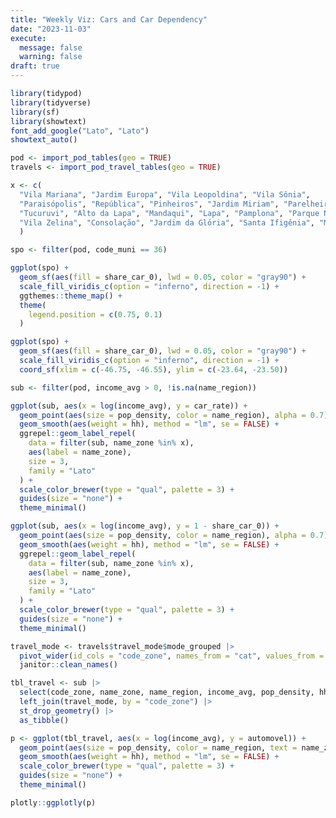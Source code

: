 ```yaml
---
title: "Weekly Viz: Cars and Car Dependency"
date: "2023-11-03"
execute: 
  message: false
  warning: false
draft: true
---
```


```r
library(tidypod)
library(tidyverse)
library(sf)
library(showtext)
font_add_google("Lato", "Lato")
showtext_auto()

pod <- import_pod_tables(geo = TRUE)
travels <- import_pod_travel_tables(geo = TRUE)

x <- c(
  "Vila Mariana", "Jardim Europa", "Vila Leopoldina", "Vila Sônia",
  "Paraisópolis", "República", "Pinheiros", "Jardim Miriam", "Parelheiros",
  "Tucuruvi", "Alto da Lapa", "Mandaqui", "Lapa", "Pamplona", "Parque Novo Mundo",
  "Vila Zelina", "Consolação", "Jardim da Glória", "Santa Ifigênia", "Morumbi"
  )
```

```r
spo <- filter(pod, code_muni == 36)

ggplot(spo) +
  geom_sf(aes(fill = share_car_0), lwd = 0.05, color = "gray90") +
  scale_fill_viridis_c(option = "inferno", direction = -1) +
  ggthemes::theme_map() +
  theme(
    legend.position = c(0.75, 0.1)
  )
```

```r
ggplot(spo) +
  geom_sf(aes(fill = share_car_0), lwd = 0.05, color = "gray90") +
  scale_fill_viridis_c(option = "inferno", direction = -1) +
  coord_sf(xlim = c(-46.75, -46.55), ylim = c(-23.64, -23.50))
```

```r
sub <- filter(pod, income_avg > 0, !is.na(name_region))

ggplot(sub, aes(x = log(income_avg), y = car_rate)) +
  geom_point(aes(size = pop_density, color = name_region), alpha = 0.7) +
  geom_smooth(aes(weight = hh), method = "lm", se = FALSE) +
  ggrepel::geom_label_repel(
    data = filter(sub, name_zone %in% x),
    aes(label = name_zone),
    size = 3,
    family = "Lato"
  ) +
  scale_color_brewer(type = "qual", palette = 3) +
  guides(size = "none") +
  theme_minimal()
```

```r
ggplot(sub, aes(x = log(income_avg), y = 1 - share_car_0)) +
  geom_point(aes(size = pop_density, color = name_region), alpha = 0.7) +
  geom_smooth(aes(weight = hh), method = "lm", se = FALSE) +
  ggrepel::geom_label_repel(
    data = filter(sub, name_zone %in% x),
    aes(label = name_zone),
    size = 3,
    family = "Lato"
  ) +
  scale_color_brewer(type = "qual", palette = 3) +
  guides(size = "none") +
  theme_minimal()
```

```r
travel_mode <- travels$travel_mode$mode_grouped |> 
  pivot_wider(id_cols = "code_zone", names_from = "cat", values_from = "share") |> 
  janitor::clean_names()

tbl_travel <- sub |> 
  select(code_zone, name_zone, name_region, income_avg, pop_density, hh) |> 
  left_join(travel_mode, by = "code_zone") |> 
  st_drop_geometry() |> 
  as_tibble()
```

```r
p <- ggplot(tbl_travel, aes(x = log(income_avg), y = automovel)) +
  geom_point(aes(size = pop_density, color = name_region, text = name_zone), alpha = 0.7) +
  geom_smooth(aes(weight = hh), method = "lm", se = FALSE) +
  scale_color_brewer(type = "qual", palette = 3) +
  guides(size = "none") +
  theme_minimal()

plotly::ggplotly(p)
```
